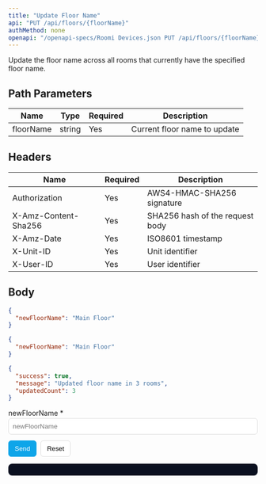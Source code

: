 ```yaml
---
title: "Update Floor Name"
api: "PUT /api/floors/{floorName}"
authMethod: none
openapi: "/openapi-specs/Roomi Devices.json PUT /api/floors/{floorName}"
---
```


Update the floor name across all rooms that currently have the specified floor name.

## Path Parameters


| Name | Type | Required | Description |
| --- | --- | --- | --- |
| floorName | string | Yes | Current floor name to update |


## Headers


| Name | Required | Description |
| --- | --- | --- |
| Authorization | Yes | AWS4-HMAC-SHA256 signature |
| X-Amz-Content-Sha256 | Yes | SHA256 hash of the request body |
| X-Amz-Date | Yes | ISO8601 timestamp |
| X-Unit-ID | Yes | Unit identifier |
| X-User-ID | Yes | User identifier |


## Body

```json
{
  "newFloorName": "Main Floor"
}
```


<RequestExample>

```json Request Body
{
  "newFloorName": "Main Floor"
}
```

</RequestExample>


<ResponseExample>

```json Response
{
  "success": true,
  "message": "Updated floor name in 3 rooms",
  "updatedCount": 3
}
```

</ResponseExample>


<!-- GeneratedFieldsUI:put_api_floors_floorname -->
<Panel>
  <div id="form-put_api_floors_floorname">
    <form id="f-put_api_floors_floorname" style="display:block;max-width:720px">
      <label style="display:block;margin:6px 0 2px">newFloorName *</label><input id="fld_newFloorName" type="text" placeholder="newFloorName" style="width:100%;padding:8px;border:1px solid #ddd;border-radius:6px">
      <div style="margin-top:12px;display:flex;gap:8px">
        <button type="submit" style="padding:8px 12px;border:1px solid #0ea5e9;border-radius:6px;background:#0ea5e9;color:#fff">Send</button>
        <button type="button" id="reset-put_api_floors_floorname" style="padding:8px 12px;border:1px solid #ddd;border-radius:6px;background:#fff">Reset</button>
      </div>
    </form>
    <pre id="resp-put_api_floors_floorname" style="margin-top:12px;background:#0b1020; color:#e2e8f0; padding:12px;border-radius:8px;overflow:auto"></pre>
  </div>
</Panel>

<script>
(function(){
  const form = document.getElementById('f-put_api_floors_floorname');
  const out = document.getElementById('resp-put_api_floors_floorname');
  const resetBtn = document.getElementById('reset-put_api_floors_floorname');
  if(!form||!out) return;
  resetBtn && resetBtn.addEventListener('click', ()=>{ form.reset(); out.textContent=''; });
  form.addEventListener('submit', async (e)=>{
    e.preventDefault();
    try {
      const body = {};
{ const v = document.getElementById("fld_newFloorName").value; if(v!=="" || true) body["newFloorName"] = (String)(v); }
      const res = await fetch('https://devices-{env}-ae.roomi-services.com/api/floors/{floorName}', {
        method: 'PUT',
        headers: { 'Content-Type': 'application/json' },
        body: JSON.stringify(body)
      });
      const text = await res.text();
      try { out.textContent = JSON.stringify(JSON.parse(text), null, 2); } catch { out.textContent = text; }
    } catch(err) {
      out.textContent = String(err);
    }
  });
})();
</script>
